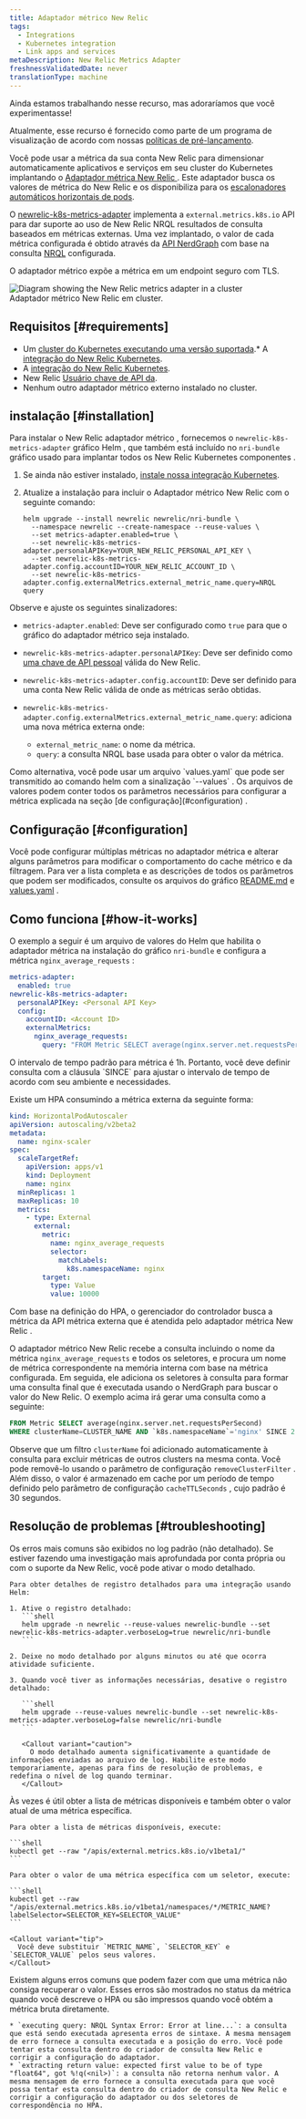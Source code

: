 ```yaml
---
title: Adaptador métrico New Relic
tags:
  - Integrations
  - Kubernetes integration
  - Link apps and services
metaDescription: New Relic Metrics Adapter
freshnessValidatedDate: never
translationType: machine
---
```


<Callout title="visualização">
  Ainda estamos trabalhando nesse recurso, mas adoraríamos que você experimentasse!

  Atualmente, esse recurso é fornecido como parte de um programa de visualização de acordo com nossas [políticas de pré-lançamento](/docs/licenses/license-information/referenced-policies/new-relic-pre-release-policy).
</Callout>

Você pode usar a métrica da sua conta New Relic para dimensionar automaticamente aplicativos e serviços em seu cluster do Kubernetes implantando o [Adaptador métrica New Relic ](https://github.com/newrelic/newrelic-k8s-metrics-adapter). Este adaptador busca os valores de métrica do New Relic e os disponibiliza para os [escalonadores automáticos horizontais de pods](https://kubernetes.io/docs/tasks/run-application/horizontal-pod-autoscale/).

O [newrelic-k8s-metrics-adapter](https://github.com/newrelic/newrelic-k8s-metrics-adapter) implementa a `external.metrics.k8s.io` API para dar suporte ao uso de New Relic NRQL resultados de consulta baseados em métricas externas. Uma vez implantado, o valor de cada métrica configurada é obtido através da [API NerdGraph](/docs/apis/nerdgraph/get-started/introduction-new-relic-nerdgraph/) com base na consulta [NRQL](/docs/query-your-data/nrql-new-relic-query-language/) configurada.

O adaptador métrico expõe a métrica em um endpoint seguro com TLS.

<img title="Diagram showing the newrelic metrics adapter in a cluster" alt="Diagram showing the New Relic metrics adapter in a cluster" src="/images/kubernetes_diagram_adapter-diagram.svg" />

<figcaption>
  Adaptador métrico New Relic em cluster.
</figcaption>

## Requisitos [#requirements]

* Um [cluster do Kubernetes executando uma versão suportada](/docs/kubernetes-pixie/kubernetes-integration/get-started/kubernetes-integration-compatibility-requirements).\* A [integração do New Relic Kubernetes](/docs/integrations/kubernetes-integration/installation/kubernetes-integration-install-configure).
* A [integração do New Relic Kubernetes](/docs/integrations/kubernetes-integration/installation/kubernetes-integration-install-configure).
* New Relic [Usuário chave de API da](/docs/apis/intro-apis/new-relic-api-keys/#user-api-key).
* Nenhum outro adaptador métrico externo instalado no cluster.

## instalação [#installation]

Para instalar o New Relic adaptador métrico , fornecemos o `newrelic-k8s-metrics-adapter` gráfico Helm , que também está incluído no `nri-bundle` gráfico usado para implantar todos os New Relic Kubernetes componentes .

1. Se ainda não estiver instalado, [instale nossa integração Kubernetes](/install/kubernetes).

2. Atualize a instalação para incluir o Adaptador métrico New Relic com o seguinte comando:

   ```shell
   helm upgrade --install newrelic newrelic/nri-bundle \
     --namespace newrelic --create-namespace --reuse-values \
     --set metrics-adapter.enabled=true \
     --set newrelic-k8s-metrics-adapter.personalAPIKey=YOUR_NEW_RELIC_PERSONAL_API_KEY \
     --set newrelic-k8s-metrics-adapter.config.accountID=YOUR_NEW_RELIC_ACCOUNT_ID \
     --set newrelic-k8s-metrics-adapter.config.externalMetrics.external_metric_name.query=NRQL query
   ```

Observe e ajuste os seguintes sinalizadores:

* `metrics-adapter.enabled`: Deve ser configurado como `true` para que o gráfico do adaptador métrico seja instalado.

* `newrelic-k8s-metrics-adapter.personalAPIKey`: Deve ser definido como [uma chave de API pessoal](/docs/apis/intro-apis/new-relic-api-keys/#user-api-key) válida do New Relic.

* `newrelic-k8s-metrics-adapter.config.accountID`: Deve ser definido para uma conta New Relic válida de onde as métricas serão obtidas.

* `newrelic-k8s-metrics-adapter.config.externalMetrics.external_metric_name.query`: adiciona uma nova métrica externa onde:

  * `external_metric_name`: o nome da métrica.
  * `query`: a consulta NRQL base usada para obter o valor da métrica.

<Callout variant="tip">
  Como alternativa, você pode usar um arquivo `values.yaml` que pode ser transmitido ao comando helm com a sinalização `--values` . Os arquivos de valores podem conter todos os parâmetros necessários para configurar a métrica explicada na seção [de configuração](#configuration) .
</Callout>

## Configuração [#configuration]

Você pode configurar múltiplas métricas no adaptador métrica e alterar alguns parâmetros para modificar o comportamento do cache métrico e da filtragem. Para ver a lista completa e as descrições de todos os parâmetros que podem ser modificados, consulte os arquivos do gráfico [README.md](https://github.com/newrelic/newrelic-k8s-metrics-adapter/blob/main/charts/newrelic-k8s-metrics-adapter/README.md) e [values.yaml](https://github.com/newrelic/newrelic-k8s-metrics-adapter/blob/main/charts/newrelic-k8s-metrics-adapter/values.yaml) .

## Como funciona [#how-it-works]

O exemplo a seguir é um arquivo de valores do Helm que habilita o adaptador métrica na instalação do gráfico `nri-bundle` e configura a métrica `nginx_average_requests` :

```yaml
metrics-adapter:
  enabled: true
newrelic-k8s-metrics-adapter:
  personalAPIKey: <Personal API Key>
  config:
    accountID: <Account ID>
    externalMetrics:
      nginx_average_requests:
        query: "FROM Metric SELECT average(nginx.server.net.requestsPerSecond) SINCE 2 MINUTES AGO"
```

<Callout variant="caution">
  O intervalo de tempo padrão para métrica é 1h. Portanto, você deve definir consulta com a cláusula `SINCE` para ajustar o intervalo de tempo de acordo com seu ambiente e necessidades.
</Callout>

Existe um HPA consumindo a métrica externa da seguinte forma:

```yaml
kind: HorizontalPodAutoscaler
apiVersion: autoscaling/v2beta2
metadata:
  name: nginx-scaler
spec:
  scaleTargetRef:
    apiVersion: apps/v1
    kind: Deployment
    name: nginx
  minReplicas: 1
  maxReplicas: 10
  metrics:
    - type: External
      external:
        metric:
          name: nginx_average_requests
          selector:
            matchLabels:
              k8s.namespaceName: nginx
        target:
          type: Value
          value: 10000
```

Com base na definição do HPA, o gerenciador do controlador busca a métrica da API métrica externa que é atendida pelo adaptador métrica New Relic .

O adaptador métrico New Relic recebe a consulta incluindo o nome da métrica `nginx_average_requests` e todos os seletores, e procura um nome de métrica correspondente na memória interna com base na métrica configurada. Em seguida, ele adiciona os seletores à consulta para formar uma consulta final que é executada usando o NerdGraph para buscar o valor do New Relic. O exemplo acima irá gerar uma consulta como a seguinte:

```sql
FROM Metric SELECT average(nginx.server.net.requestsPerSecond) 
WHERE clusterName=CLUSTER_NAME AND `k8s.namespaceName`='nginx' SINCE 2 MINUTES AGO
```

Observe que um filtro `clusterName` foi adicionado automaticamente à consulta para excluir métricas de outros clusters na mesma conta. Você pode removê-lo usando o parâmetro de configuração `removeClusterFilter` . Além disso, o valor é armazenado em cache por um período de tempo definido pelo parâmetro de configuração `cacheTTLSeconds` , cujo padrão é 30 segundos.

## Resolução de problemas [#troubleshooting]

<CollapserGroup>
  <Collapser className="freq-link" id="verbose-helm" title="Obtenha um registro detalhado">
    Os erros mais comuns são exibidos no log padrão (não detalhado). Se estiver fazendo uma investigação mais aprofundada por conta própria ou com o suporte da New Relic, você pode ativar o modo detalhado.

    Para obter detalhes de registro detalhados para uma integração usando Helm:

    1. Ative o registro detalhado:
       ```shell
       helm upgrade -n newrelic --reuse-values newrelic-bundle --set newrelic-k8s-metrics-adapter.verboseLog=true newrelic/nri-bundle
       ```

    2. Deixe no modo detalhado por alguns minutos ou até que ocorra atividade suficiente.

    3. Quando você tiver as informações necessárias, desative o registro detalhado:

       ```shell
       helm upgrade --reuse-values newrelic-bundle --set newrelic-k8s-metrics-adapter.verboseLog=false newrelic/nri-bundle
       ```

       <Callout variant="caution">
         O modo detalhado aumenta significativamente a quantidade de informações enviadas ao arquivo de log. Habilite este modo temporariamente, apenas para fins de resolução de problemas, e redefina o nível de log quando terminar.
       </Callout>
  </Collapser>

  <Collapser className="freq-link" id="verbose-helm" title="Obtenha métricas brutas">
    Às vezes é útil obter a lista de métricas disponíveis e também obter o valor atual de uma métrica específica.

    Para obter a lista de métricas disponíveis, execute:

    ```shell
    kubectl get --raw "/apis/external.metrics.k8s.io/v1beta1/"
    ```

    Para obter o valor de uma métrica específica com um seletor, execute:

    ```shell
    kubectl get --raw "/apis/external.metrics.k8s.io/v1beta1/namespaces/*/METRIC_NAME?labelSelector=SELECTOR_KEY=SELECTOR_VALUE"
    ```

    <Callout variant="tip">
      Você deve substituir `METRIC_NAME`, `SELECTOR_KEY` e `SELECTOR_VALUE` pelos seus valores.
    </Callout>
  </Collapser>

  <Collapser className="freq-link" id="verbose-helm" title="Métrica não funciona">
    Existem alguns erros comuns que podem fazer com que uma métrica não consiga recuperar o valor. Esses erros são mostrados no status da métrica quando você descreve o HPA ou são impressos quando você obtém a métrica bruta diretamente.

    * `executing query: NRQL Syntax Error: Error at line...`: a consulta que está sendo executada apresenta erros de sintaxe. A mesma mensagem de erro fornece a consulta executada e a posição do erro. Você pode tentar esta consulta dentro do criador de consulta New Relic e corrigir a configuração do adaptador.
    * `extracting return value: expected first value to be of type "float64", got %!q(<nil>)`: a consulta não retorna nenhum valor. A mesma mensagem de erro fornece a consulta executada para que você possa tentar esta consulta dentro do criador de consulta New Relic e corrigir a configuração do adaptador ou dos seletores de correspondência no HPA.
  </Collapser>
</CollapserGroup>